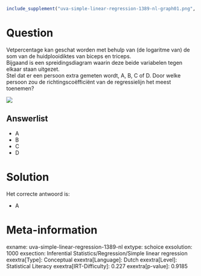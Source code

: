```r
include_supplement("uva-simple-linear-regression-1389-nl-graph01.png", recursive = TRUE)
```

Question
========

Vetpercentage kan geschat worden met behulp van (de logaritme van) de
som van de huidplooidiktes van biceps en triceps.\
Bijgaand is een spreidingsdiagram waarin deze beide variabelen tegen
elkaar staan uitgezet.\
Stel dat er een persoon extra gemeten wordt, A, B, C of D. Door welke
persoon zou de richtingscoëfficiënt van de regressielijn het meest
toenemen? 

![](uva-simple-linear-regression-1389-nl-graph01.png)

Answerlist
----------

* A
* B
* C
* D

Solution
========

Het correcte antwoord is: 

* A

Meta-information
================
exname: uva-simple-linear-regression-1389-nl
extype: schoice
exsolution: 1000
exsection: Inferential Statistics/Regression/Simple linear regression
exextra[Type]: Conceptual
exextra[Language]: Dutch
exextra[Level]: Statistical Literacy
exextra[IRT-Difficulty]: 0.227
exextra[p-value]: 0.9185
